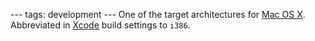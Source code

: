 ---
tags: development
---
One of the target architectures for [[Mac OS X]]. Abbreviated in [[Xcode]] build settings to <tt>i386</tt>.
